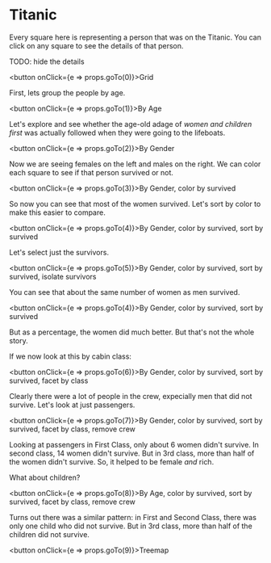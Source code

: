 # Titanic

Every square here is representing a person that was on the Titanic.
You can click on any square to see the details of that person.

TODO: hide the details

<button onClick={e => props.goTo(0)}>Grid</button>

First, lets group the people by age. 

<button onClick={e => props.goTo(1)}>By Age</button>

Let's explore and see whether the age-old adage of *women and children first* was actually followed when they were going to the lifeboats.

<button onClick={e => props.goTo(2)}>By Gender</button>

Now we are seeing females on the left and males on the right.
We can color each square to see if that person survived or not.

<button onClick={e => props.goTo(3)}>By Gender, color by survived</button>

So now you can see that most of the women survived. Let's sort by color to make this easier to compare.

<button onClick={e => props.goTo(4)}>By Gender, color by survived, sort by survived</button>

Let's select just the survivors.

<button onClick={e => props.goTo(5)}>By Gender, color by survived, sort by survived, isolate survivors</button>

You can see that about the same number of women as men survived. 

<button onClick={e => props.goTo(4)}>By Gender, color by survived, sort by survived</button>

But as a percentage, the women did much better. But that's not the whole story.

If we now look at this by cabin class:

<button onClick={e => props.goTo(6)}>By Gender, color by survived, sort by survived, facet by class</button>

Clearly there were a lot of people in the crew, expecially men that did not survive.
Let's look at just passengers.

<button onClick={e => props.goTo(7)}>By Gender, color by survived, sort by survived, facet by class, remove crew</button>

Looking at passengers in First Class, only about 6 women didn't survive. In second class, 14 women didn't survive.
But in 3rd class, more than half of the women didn't survive. So, it helped to be female *and* rich.

What about children?

<button onClick={e => props.goTo(8)}>By Age, color by survived, sort by survived, facet by class, remove crew</button>

Turns out there was a similar pattern: in First and Second Class, there was only one child who did not survive.
But in 3rd class, more than half of the children did not survive.

<button onClick={e => props.goTo(9)}>Treemap</button>
